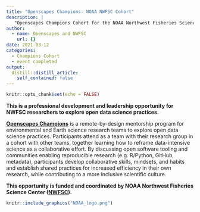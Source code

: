 ```yaml
---
title: "Openscapes Champions: NOAA NWFSC Cohort"
description: |
   "Openscapes Champions Cohort for the NOAA Northwest Fisheries Science Center (NWFSC)"
author:
  - name: Openscapes and NWFSC
    url: {}
date: 2021-03-12
categories:
  - Champions Cohort
  - event completed
output:
  distill::distill_article:
    self_contained: false
---
```



```r
knitr::opts_chunk$set(echo = FALSE)
```

**This is a professional development and leadership opportunity for NWFSC researchers to explore open data science practices.**

**[Openscapes Champions](https://www.openscapes.org/champions/)** is a remote-by-design mentorship program for environmental and Earth science research teams to explore open data science practices. Participants attend as a team with their research group in a cohort with other teams, together learning how to reframe data-intensive science as a collaborative effort. By discussing open software tooling and communities enabling reproducible research (e.g. R/Python, GitHub, metadata), participants develop collaborative skills, mindsets, and habits and establish shared practices for increased efficiency in their own research, while contributing to a more inclusive scientific culture. 

**This opportunity is funded and coordinated by NOAA Northwest Fisheries Science Center ([NWFSC](https://www.fisheries.noaa.gov/about/northwest-fisheries-science-center)).**

```r
knitr::include_graphics("NOAA_logo.png")  
```



